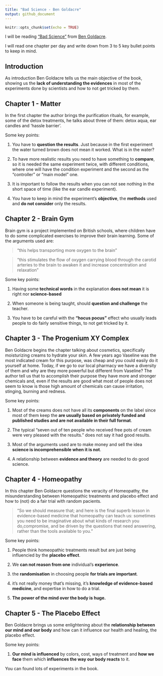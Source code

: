 ```yaml
---
title: "Bad Science - Ben Goldacre"
output: github_document
---
```


```r
knitr::opts_chunk$set(echo = TRUE)
```
I will be reading ["Bad Science"](http://www.badscience.net/) from [Ben Goldacre](http://www.badscience.net/about-dr-ben-goldacre/).

I will read one chapter per day and write down from 3 to 5 key bullet points to keep in mind.


## Introduction

As introduction Ben Goldacre tells us the main objective of the book, showing us the **lack of understanding the evidences** in most of the experiments done by scientists and how to not get tricked by them.


## Chapter 1 - Matter

In the first chapter the author brings the purification rituals, for example, some of the detox treatments, he talks about three of them: detox aqua, ear candles and 'hassle barrier'.

Some key points: 

1. You have to **question the results**. Just because in the first experiment the water turned brown does not mean it worked. What is in the water? 

2. To have more realistic results you need to have something to **compare**, so it is needed the same experiment twice, with different conditions, where one will have the condition experiment and the second as the "controller" or "main model" one.

3. It is important to follow the results when you can not see nothing in the short space of time (like the ear candle experiment).

4. You have to keep in mind the experiment's **objective**, the **methods** used and **do not consider** only the results.

## Chapter 2 - Brain Gym

Brain gym is a project implemented on British schools, where children have to do some complicated exercises to improve their brain learning. Some of the arguments used are:

> "this helps transporting more oxygen to the brain"

> "this stimulates the flow of oxygen carrying blood through the carotid arteries to the brain to awaken it and increase concentration and relaxation"


Some key points: 

1. Having some **technical words** in the explanation **does not mean** it is right nor **science-based**

2. When someone is being taught, should **question and challenge** the teacher.

3. You have to be careful with the **"hocus pocus"** effect who usually leads people to do fairly sensitive things, to not get tricked by it.

## Chapter 3 - The Progenium XY Complex

Ben Goldacre begins the chapter talking about cosmetics, specifically moisturizing creams to hydrate your skin. A few years ago Vaseline was the most indicated cream for this purpose, was cheap and you could easily do it yourself at home. Today, if we go to our local pharmacy we have a diversity of them and why are they more powerful but different from Vaseline? The author tell us that to accomplish their purpose they have more and stronger chemicals and, even if the results are good what most of people does not seem to know is those high amount of chemicals can cause irritation, stinging, burning and redness.

Some key points:

1. Most of the creams does not have all its **components** on the label since most of them keep the **are usually based on privately funded and published studies and are not available in their full format**. 

2. The typical "seven out of ten people who received free pots of cream were very pleased with the results." does not say it had good results.

3. Most of the arguments used are to make money and sell the idea **science is incomprehensible when it is not**.

4. A relationship between **evidence and theory** are needed to do good science.

## Chapter 4 - Homeopathy

In this chapter Ben Goldacre questions the veracity of Homeopathy, the misunderstanding between Homeopathic treatments and placebo effect and how to (not) do a fair trial with random pacients.

> "So we should measure that; and here is the final superb lesson in evidence-based medicine that homeopathy can teach us: sometimes you need to be imaginative about what kinds of research you do,compromise, and be driven by the questions that need answering, rather than the tools available to you."

Some key points:

1. People think homeopathic treatments result but are just being influencied by the **placebo effect**.

2. We **can not reason from one** individual’s **experience**.

3. the **randomisation** in choosing people **for trials are important**.

4.  it’s not really money that’s missing, it’s **knowledge of evidence-based medicine**, and expertise in how to do a trial.

5. **The power of the mind over the body is huge.**

## Chapter 5 - The Placebo Effect

Ben Goldacre brings us some enlightening about the **relationship between our mind and our body** and how can it influence our health and healing, the placebo effect.

Some key points: 

1. **Our mind is influenced** by colors, cost, ways of treatment and **how we face** them which **influences the way our body reacts** to it.


You can found lots of experiments in the book.